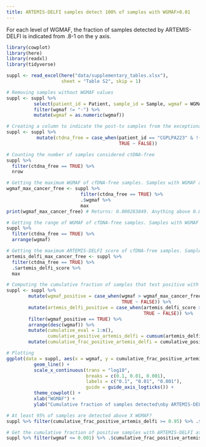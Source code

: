 ```yaml
---
title: ARTEMIS-DELFI samples detect 100% of samples with WGMAF>0.01
---
```



For each level of WGMAF, the fraction of samples detected by ARTEMIS-DELFI is indicated from .8-1 on the y axis.


```r
library(cowplot)
library(here)
library(readxl)
library(tidyverse)
```


```r
suppl <- read_excel(here("data/supplementary_tables.xlsx"),
                    sheet = "Table S2", skip = 1)
```


```r
# Removing samples without WGMAF values
suppl <- suppl %>%
          select(patient_id = Patient, sample_id = Sample, wgmaf = WGMAF, artemis_delfi_score = `ARTEMIS-DELFI Score`) %>%
          filter(wgmaf != "-") %>%
          mutate(wgmaf = as.numeric(wgmaf))

# Creating a column to indicate the post-tx samples from the exceptional responder to use as the ctDNA-free samples.
suppl <- suppl %>%
           mutate(ctdna_free = case_when(patient_id == "CGPLPA223" & !(sample_id == "CGPLPA223P") ~ TRUE,
                                         TRUE ~ FALSE))

# Counting the number of samples considered ctDNA-free
suppl %>%
  filter(ctdna_free == TRUE) %>%
  nrow

# Getting the maximum WGMAF of cfDNA-free samples. Samples with WGMAF above this level can be considered ctDNA+.
wgmaf_max_cancer_free <- suppl %>%
                           filter(ctdna_free == TRUE) %>%
                           .$wgmaf %>%
                           max
print(wgmaf_max_cancer_free) # Returns: 0.000283849. Anything above 0.001 would then easily test positive, using this threshold for the cumulative fraction detected figure.

# Getting the range of WGMAF of cfDNA-free samples. Samples with WGMAF above this level can be considered ctDNA+.
suppl %>%
  filter(ctdna_free == TRUE) %>%
  arrange(wgmaf)

# Getting the maximum ARTEMIS-DELFI score of cfDNA-free samples. Samples with ARTEMIS-DELFI score above this level can be considered ctDNA+.
artemis_delfi_max_cancer_free <- suppl %>%
  filter(ctdna_free == TRUE) %>%
  .$artemis_delfi_score %>%
  max

# Computing the cumulative fraction of samples that test positive with ARTEMIS-DELFI across WGSMAF values from ~1 --> 0.001
suppl <- suppl %>%
        mutate(wgmaf_positive = case_when(wgmaf > wgmaf_max_cancer_free ~ TRUE,
                                          TRUE ~ FALSE)) %>%
        mutate(artemis_delfi_positive = case_when(artemis_delfi_score > artemis_delfi_max_cancer_free ~ TRUE,
                                                  TRUE ~ FALSE)) %>%
        filter(wgmaf_positive == TRUE) %>%
        arrange(desc(wgmaf)) %>%
        mutate(cumulative_eval = 1:n(),
               cumulative_positive_artemis_delfi = cumsum(artemis_delfi_positive)) %>%
        mutate(cumulative_frac_positive_artemis_delfi = cumulative_positive_artemis_delfi / cumulative_eval)
```


```r
# Plotting
ggplot(data = suppl, aes(x = wgmaf, y = cumulative_frac_positive_artemis_delfi)) +
          geom_line() +
          scale_x_continuous(trans = "log10",
                             breaks = c(0.1, 0.01, 0.001),
                             labels = c("0.1", "0.01", "0.001"),
                             guide = guide_axis_logticks()) +
          theme_cowplot() +
          xlab("WGMAF") +
          ylab("Cumulative fraction of samples detected\nby ARTEMIS-DELFI")

# At least 95% of samples are detected above X WGMAF?
suppl %>% filter(cumulative_frac_positive_artemis_delfi >= 0.95) %>% .$wgmaf %>% tail(1)

# Get the cumulative fraction of positive samples with ARTEMIS-DELFI at WGMAF ≥ 0.001 (0.1%)
suppl %>% filter(wgmaf <= 0.001) %>% .$cumulative_frac_positive_artemis_delfi %>% head(1)
```
